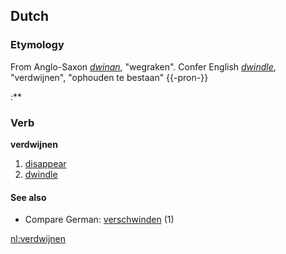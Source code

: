 ==Dutch==
===Etymology===
From Anglo-Saxon ''[[dwinan]]'', "wegraken". Confer English ''[[dwindle]]'', "verdwijnen", "ophouden te bestaan"
{{-pron-}}
:**{{audio|nl-verdwijnen.ogg|Audio (Dutch)}}

===Verb===
'''verdwijnen'''
# [[disappear]]
# [[dwindle]]

====See also====
*Compare German: [[verschwinden]] (1)

[[nl:verdwijnen]]